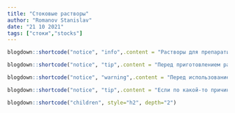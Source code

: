 ```yaml
---
title: "Стоковые растворы"
author: "Romanov Stanislav"
date: "21 10 2021"
tags: ["стоки","stocks"]
---
```


```r

blogdown::shortcode("notice", "info",.content = "Растворы для препаративной работы с ДНК необходимо готовить на mQ (ультрачистая вода I типа с сопротивлением 18 МОм). В то же время, буферы для электрофореза и клеточные среды готовят на дистиллированной воде. Чтобы избежать зароста и связанной с этим кантаминацией ДНК/нуклеазами/протеазами, растворы, как правило, стерилизут. Наиболее универсальный способ стерилизации - фильтрация через бактериальные фильтры, для чего требуются сами фильтры и подходящие шприцы, в некоторых случаях насос. Наиболее простой способ - автоклавирование, правда необходимо убедиться, что вещество переносит нагревание, о чем должно быть сказано в описании производителя.")
```

```r

blogdown::shortcode("notice", "tip",.content = "Перед приготовлением раствора убедитесь, что под руками есть подходящая посуда. Если чистота имеет принципиальное значение (особенно при приготовлении культуральных сред), то посуду необходимо заранее простерилизовать. Стеклянную посуду без пластиковых деталей стерилизуют в сухожарном шкафу, пластик и бутылки с пластиковыми крышками стерилизуют в автоклаве. Растворы после стерилизации помещают только в стерильные емкости.")
```

```r

blogdown::shortcode("notice", "warning",.content = "Перед использованием всегда проверяйте стоковые растворы на присутсвие осадка. Некоторые вещества имеют свойство выпадать в осадок из водных растворов. Это свойственно растворам с SDS, DTT, NaDOC. При концентрации выше 1% SDS выпадает в осадок при температурах ниже комнатной. В случае образования осадка раствор следует нагреть. Если осадок пропал, то раствор можно спокойно использовать. Если раствор зарос плесенью, то осадок не растворится. В случае крайней необходимости заросший раствор можно и отфильтровать. Но не стоит использовать заросшие растворы для препаративной работы с нуклеиновыми кислотами.")
```

```r

blogdown::shortcode("notice", "tip",.content = "Если по какой-то причине стандартные протоколы, которые ранее давали нормальный результат, перестали работать, то это верный знак, что стоит переделать стоковые растворы. Размножение микроорганизмов в стоковых растворах (например, лизирующих буферах) может приводить к кантаминации ДНК, нуклеазами, протеазами. Некоторые вещества имеют ограниченный срок хранения, например, HEPES подвергается окислению, а щелочные растворы со временем впитывают CO2 из воздуха с образованием карбоната и сдвигом pH.")
```

```r

blogdown::shortcode("children", style="h2", depth="2")
```
